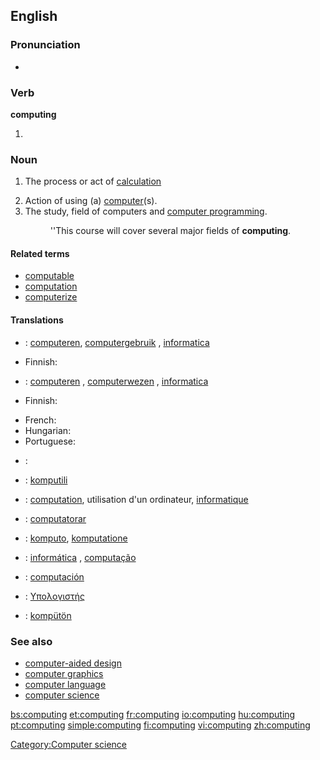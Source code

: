 {{wikipedia}}
==English==

===Pronunciation===
* {{audio|en-us-computing.ogg|Audio (US)}}

===Verb===
'''computing'''

# {{present participle of|compute}}

===Noun===
{{en-noun|-}}

# {{literally}} The process or act of [[calculation]]
# Action of using (a) [[computer]](s).
# The study, field of computers and [[computer programming]].
#:''This course will cover several major fields of '''computing'''.

====Related terms====
* [[computable]]
* [[computation]]
* [[computerize]]

====Translations====
{{trans-see|calculation}}

{{trans-top|action of using a computer}}
* {{ttbc|Dutch}}: [[computeren]], [[computergebruik]] {{n}}, [[informatica]] {{m|f}}
{{trans-mid}}
* Finnish: {{t-|fi|tietojenkäsittely}}
{{trans-bottom}}

{{trans-top|the study, field of computers and computer programming}}
* {{ttbc|Dutch}}: [[computeren]] {{n}}, [[computerwezen]] {{n}}, [[informatica]]
* Finnish: {{t+|fi|tietojenkäsittelytiede}}
{{trans-mid}}
* French: {{t+|fr|informatique|f}}
* Hungarian: {{t|hu|számítástechnika}}
* Portuguese: {{t|pt|Informática}}
{{trans-bottom}}

{{checktrans-top}}
* {{ttbc|Croatian}}: {{t+|hr|računarstvo|n}}
* {{ttbc|Esperanto}}: [[komputili]]
* {{ttbc|French}}: [[computation]], utilisation d'un ordinateur,  [[informatique]] 
* {{ttbc|Interlingua}}: [[computatorar]]
* {{ttbc|Novial}}: [[komputo]], [[komputatione]]
* {{ttbc|Portuguese}}: [[informática]] {{f}}, [[computação]] {{f}}
* {{ttbc|Spanish}}: [[computación]]
* {{ttbc|Greek}}: [[Υπολογιστής]]
* {{ttbc|Volapük}}: [[kompütön]]
{{checktrans-bottom}}

===See also===
* [[computer-aided design]]
* [[computer graphics]]
* [[computer language]]
* [[computer science]]

[[Category:Computer science]]

[[bs:computing]]
[[et:computing]]
[[fr:computing]]
[[io:computing]]
[[hu:computing]]
[[pt:computing]]
[[simple:computing]]
[[fi:computing]]
[[vi:computing]]
[[zh:computing]]
